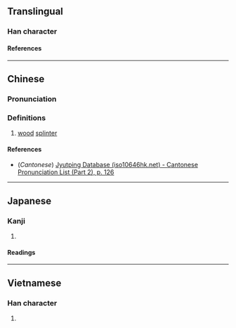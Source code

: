 {{character info/new}}
==Translingual==

===Han character===
{{Han char|rn=75|rad=木|as=04|sn=8|four=|canj=DHLO|ids=⿰木爪}}

====References====
{{Han ref|kx=0516.090|dkj=14555|dj=0904.040|hdz=21172.020|uh=679B}}

----

==Chinese==
{{zh-forms}}

===Pronunciation===
{{zh-pron
|m=zhào
|c=zaau3
|mc=
|oc=
|ma=
|cat=n
}}

===Definitions===
{{zh-hanzi}}

# [[wood]] [[splinter]]

====References====
* (''Cantonese'') [http://www.iso10646hk.net/jp/document/download.jsp Jyutping Database (iso10646hk.net) - Cantonese Pronunciation List (Part 2), p. 126]

----

==Japanese==

===Kanji===
{{ja-kanji|grade=|rs=木04}}

# {{rfdef|ja|sort=木04}}

====Readings====
{{ja-readings
|on=そう, しょう
|kun=きのとぎ
}}

----

==Vietnamese==

===Han character===
{{vi-readings|rs=木04|reading=trảu}}

# {{rfdef|vi|sort=木04}}